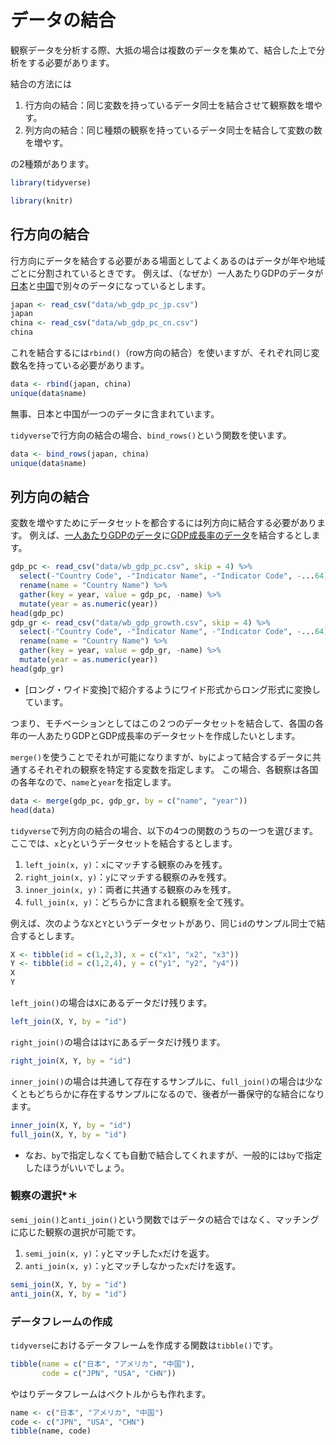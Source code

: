 # データの結合 {#data-combine}

観察データを分析する際、大抵の場合は複数のデータを集めて、結合した上で分析をする必要があります。

結合の方法には

1. 行方向の結合：同じ変数を持っているデータ同士を結合させて観察数を増やす。
1. 列方向の結合：同じ種類の観察を持っているデータ同士を結合して変数の数を増やす。

の2種類があります。

```r
library(tidyverse)
```

```r
library(knitr)
```

## 行方向の結合

行方向にデータを結合する必要がある場面としてよくあるのはデータが年や地域ごとに分割されているときです。
例えば、（なぜか）一人あたりGDPのデータが[日本](data/wb_gdp_pc_jp.csv)と[中国](data/wb_gdp_pc_cn.csv)で別々のデータになっているとします。

```r
japan <- read_csv("data/wb_gdp_pc_jp.csv")
japan
china <- read_csv("data/wb_gdp_pc_cn.csv")
china
```

これを結合するには`rbind()`（row方向の結合）を使いますが、それぞれ同じ変数名を持っている必要があります。

```r
data <- rbind(japan, china)
unique(data$name)
```

無事、日本と中国が一つのデータに含まれています。

`tidyverse`で行方向の結合の場合、`bind_rows()`という関数を使います。

```r
data <- bind_rows(japan, china)
unique(data$name)
```

## 列方向の結合

変数を増やすためにデータセットを都合するには列方向に結合する必要があります。
例えば、[一人あたりGDPのデータ](data/wb_gdp_pc.csv)に[GDP成長率のデータ](data/wb_gdp_growth.csv)を結合するとします。

```r
gdp_pc <- read_csv("data/wb_gdp_pc.csv", skip = 4) %>% 
  select(-"Country Code", -"Indicator Name", -"Indicator Code", -...64)%>% 
  rename(name = "Country Name") %>% 
  gather(key = year, value = gdp_pc, -name) %>% 
  mutate(year = as.numeric(year))
head(gdp_pc)
gdp_gr <- read_csv("data/wb_gdp_growth.csv", skip = 4) %>% 
  select(-"Country Code", -"Indicator Name", -"Indicator Code", -...64)%>% 
  rename(name = "Country Name") %>% 
  gather(key = year, value = gdp_gr, -name) %>% 
  mutate(year = as.numeric(year))
head(gdp_gr)
```

- [ロング・ワイド変換]で紹介するようにワイド形式からロング形式に変換しています。

つまり、モチベーションとしてはこの２つのデータセットを結合して、各国の各年の一人あたりGDPとGDP成長率のデータセットを作成したいとします。

`merge()`を使うことでそれが可能になりますが、`by`によって結合するデータに共通するそれぞれの観察を特定する変数を指定します。
この場合、各観察は各国の各年なので、`name`と`year`を指定します。

```r
data <- merge(gdp_pc, gdp_gr, by = c("name", "year"))
head(data)
```

`tidyverse`で列方向の結合の場合、以下の4つの関数のうちの一つを選びます。
ここでは、`x`と`y`というデータセットを結合するとします。

1. `left_join(x, y)`：`x`にマッチする観察のみを残す。
1. `right_join(x, y)`：`y`にマッチする観察のみを残す。
1. `inner_join(x, y)`：両者に共通する観察のみを残す。
1. `full_join(x, y)`：どちらかに含まれる観察を全て残す。

例えば、次のような`X`と`Y`というデータセットがあり、同じ`id`のサンプル同士で結合するとします。

```r
X <- tibble(id = c(1,2,3), x = c("x1", "x2", "x3"))
Y <- tibble(id = c(1,2,4), y = c("y1", "y2", "y4"))
X
Y
```

`left_join()`の場合は`X`にあるデータだけ残ります。

```r
left_join(X, Y, by = "id")
```

`right_join()`の場合はは`Y`にあるデータだけ残ります。

```r
right_join(X, Y, by = "id")
```

`inner_join()`の場合は共通して存在するサンプルに、`full_join()`の場合は少なくともどちらかに存在するサンプルになるので、後者が一番保守的な結合になります。

```r
inner_join(X, Y, by = "id")
full_join(X, Y, by = "id") 
```

- なお、`by`で指定しなくても自動で結合してくれますが、一般的には`by`で指定したほうがいいでしょう。


### 観察の選択*＊

`semi_join()`と`anti_join()`という関数ではデータの結合ではなく、マッチングに応じた観察の選択が可能です。

1. `semi_join(x, y)`：`y`とマッチした`x`だけを返す。
1. `anti_join(x, y)`：`y`とマッチしなかった`x`だけを返す。

```r
semi_join(X, Y, by = "id")
anti_join(X, Y, by = "id")
```

### データフレームの作成

`tidyverse`におけるデータフレームを作成する関数は`tibble()`です。

```r
tibble(name = c("日本", "アメリカ", "中国"),
       code = c("JPN", "USA", "CHN"))
```

やはりデータフレームはベクトルからも作れます。

```r
name <- c("日本", "アメリカ", "中国")
code <- c("JPN", "USA", "CHN")
tibble(name, code)
```